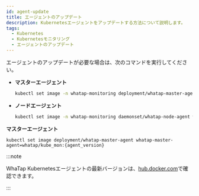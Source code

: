 ```yaml
---
id: agent-update
title: エージェントのアップデート
description: Kubernetesエージェントをアップデートする方法について説明します。
tags:
  - Kubernetes
  - Kubernetesモニタリング
  - エージェントのアップデート
---
```



エージェントのアップデートが必要な場合は、次のコマンドを実行してください。

<Tabs groupId='k8stype'>

<TabItem value='kubernetes' label='KUBERNETES' default>

-   **マスターエージェント**

    ```bash
    kubectl set image -n whatap-monitoring deployment/whatap-master-agent whatap-master-agent=whatap/kube_mon:{agent_version}
    ```

-   **ノードエージェント**

    ```bash
    kubectl set image -n whatap-monitoring daemonset/whatap-node-agent whatap-node-agent=whatap/kube_mon:{agent_version}
    ```

</TabItem>

<TabItem value='eksfragate' label='EKS Fargate'>

**マスターエージェント**

```
kubectl set image deployment/whatap-master-agent whatap-master-agent=whatap/kube_mon:{agent_version}
```

</TabItem>

</Tabs>

:::note

WhaTap Kubernetesエージェントの最新バージョンは、[hub.docker.com](https://hub.docker.com/r/whatap/kube_mon/tags)で確認できます。

:::

